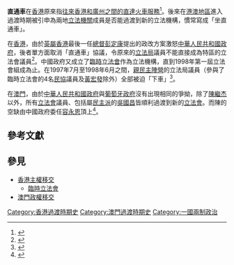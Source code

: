 '''直通車'''在[[香港|香港]]原來指[[廣九直通車|往來香港和廣州之間的直達火車服務]]<ref>{{Cite web |title=港鐵城際直通車網上購票服務 |url=https://www.it3.mtr.com.hk/b2c/frmScheduleGuangdong.asp?strLang=Big5 |website=www.it3.mtr.com.hk |access-date=2022-06-15}}</ref>。後來在[[港澳地區|港澳地區]]進入過渡時期被引申為兩地[[立法機關|立法機關]]成員是否能過渡到新的立法機構，慣常寫成「坐直通車」。

在[[香港|香港]]，由於[[英屬香港|英屬香港]]最後一任[[香港總督|總督]][[彭定康|彭定康]]提出的政改方案激怒[[中華人民共和國政府|中華人民共和國政府]]，後者單方面取消「直通車」協議，令原來的[[立法局|立法局]]議員不能直接成為特區的立法會議員<ref>{{Cite web |date=2016-12-16 |title=回歸二十年 消失的議會－被喝停的直通車 (1) |url=https://ubeat.com.cuhk.edu.hk/127_pol1/ |website=《大學線》 |language=zh-TW |access-date=2022-06-15}}</ref>。中國政府又成立了[[臨時立法會|臨時立法會]]作為立法機構，直到1998年第一屆立法會組成為止。在1997年7月至1998年6月之間，[[泛民主派|親民主陣營]]的立法局議員（參與了臨時立法會的4名[[香港民主民生協進會|民協]]議員及[[黃宏發|黃宏發]]除外）全部被迫「下車」<ref>{{Cite web |date=2016-12-16 |title=回歸二十年 消失的議會－被喝停的直通車 (2) |url=https://ubeat.com.cuhk.edu.hk/127_pol1/2/ |website=《大學線》 |language=zh-TW |access-date=2022-06-15}}</ref>。

在[[澳門|澳門]]，由於[[中華人民共和國政府|中華人民共和國政府]]與[[葡萄牙政治|葡萄牙政府]]沒有出現相同的爭拗，除了[[陳繼杰|陳繼杰]]以外，所有[[立法會_(葡屬澳門)|立法會]]議員、包括屬[[民主派_(澳門)|民主派]]的[[吳國昌|吳國昌]]皆順利過渡到新的[[澳門立法會|立法會]]。而陳的空缺由中國政府委任[[容永恩|容永恩]]頂上<ref>{{Cite book|chapter=變革前線|url=https://books.google.co.uk/books?id=oTESEAAAQBAJ&pg=PA261&lpg=PA261&dq=%E6%BE%B3%E9%96%80%E7%AB%8B%E6%B3%95%E6%9C%83+%E7%9B%B4%E9%80%9A%E8%BB%8A+%E5%AE%B9%E6%B0%B8%E6%81%A9&source=bl&ots=l5PToDaTyR&sig=ACfU3U1ZuNhwO5j2sFFzUeMWLVlEe8FCKQ&hl=en&sa=X&ved=2ahUKEwiavYjp2K_4AhURZsAKHfcgA28Q6AF6BAgdEAM#v=onepage&q=%E6%BE%B3%E9%96%80%E7%AB%8B%E6%B3%95%E6%9C%83%20%E7%9B%B4%E9%80%9A%E8%BB%8A%20%E5%AE%B9%E6%B0%B8%E6%81%A9&f=false|publisher=[[香港城市大學|香港城市大學]]出版社|date=2020-12-31|isbn=978-962-937-572-0|language=zh|last=林玉鳳|title=澳門回歸歷程口述史|first=|location=[[香港|香港]]|pages=261}}</ref>。

== 參考文獻 ==
<references />

== 參見 ==
*[[香港主權移交|香港主權移交]]
**[[臨時立法會|臨時立法會]]
*[[澳門政權移交|澳門政權移交]]

[[Category:香港過渡時期史|Category:香港過渡時期史]]
[[Category:澳門過渡時期史|Category:澳門過渡時期史]]
[[Category:一國兩制政治|Category:一國兩制政治]]